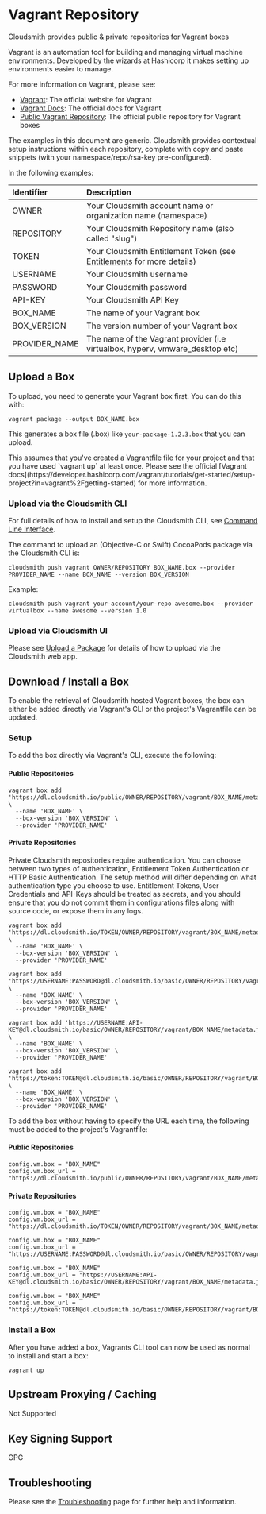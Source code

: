 
# Vagrant Repository

Cloudsmith provides public & private repositories for Vagrant boxes

Vagrant is an automation tool for building and managing virtual machine environments. Developed by the wizards at Hashicorp it makes setting up environments easier to manage.

For more information on Vagrant, please see:

- [Vagrant](https://developer.hashicorp.com/vagrant): The official website for Vagrant
- [Vagrant Docs](https://developer.hashicorp.com/vagrant/docs): The official docs for Vagrant
- [Public Vagrant Repository](https://portal.cloud.hashicorp.com/vagrant/discover): The official public repository for Vagrant boxes

<Note variant="note" headline="Contextual Documentation">
The examples in this document are generic. Cloudsmith provides contextual setup instructions within each repository, complete with copy and paste snippets (with your namespace/repo/rsa-key pre-configured).
</Note>

In the following examples: 

| Identifier    | Description                                                                               |
| :------------ | :---------------------------------------------------------------------------------------- |
| OWNER         | Your Cloudsmith account name or organization name (namespace)                             |
| REPOSITORY    | Your Cloudsmith Repository name (also called "slug")                                      |
| TOKEN         | Your Cloudsmith Entitlement Token (see [Entitlements](/software-distribution/entitlement-tokens) for more details) |
| USERNAME      | Your Cloudsmith username                                                                  |
| PASSWORD      | Your Cloudsmith password                                                                  |
| API-KEY       | Your Cloudsmith API Key                                                                   |
| BOX_NAME      | The name of your Vagrant box                                                              |
| BOX_VERSION   | The version number of your Vagrant box                                                    |
| PROVIDER_NAME | The name of the Vagrant provider (i.e virtualbox, hyperv, vmware_desktop etc)             |

## Upload a Box

To upload, you need to generate your Vagrant box first. You can do this with:

```shell
vagrant package --output BOX_NAME.box
```

This generates a box file (.box) like `your-package-1.2.3.box` that you can upload.

<Note variant="note" headline="Note">
This assumes that you've created a Vagrantfile file for your project and that you have used `vagrant up` at least once. Please see the official [Vagrant docs](https://developer.hashicorp.com/vagrant/tutorials/get-started/setup-project?in=vagrant%2Fgetting-started) for more information.
</Note>

### Upload via the Cloudsmith CLI

For full details of how to install and setup the Cloudsmith CLI, see [Command Line Interface](/developer-tools/cli).

The command to upload an (Objective-C or Swift) CocoaPods package via the Cloudsmith CLI is: 

```shell
cloudsmith push vagrant OWNER/REPOSITORY BOX_NAME.box --provider PROVIDER_NAME --name BOX_NAME --version BOX_VERSION
```

Example:

```shell
cloudsmith push vagrant your-account/your-repo awesome.box --provider virtualbox --name awesome --version 1.0
```

### Upload via Cloudsmith UI

Please see [Upload a Package](/artifact-management/package-upload) for details of how to upload via the Cloudsmith web app.

## Download / Install a Box

To enable the retrieval of Cloudsmith hosted Vagrant boxes, the box can either be added directly via Vagrant's CLI or the project's Vagrantfile can be updated. 

### Setup

To add the box directly via Vagrant's CLI, execute the following:

#### Public Repositories

```shell
vagrant box add 'https://dl.cloudsmith.io/public/OWNER/REPOSITORY/vagrant/BOX_NAME/metadata.json' \
  --name 'BOX_NAME' \
  --box-version 'BOX_VERSION' \
  --provider 'PROVIDER_NAME'
```

#### Private Repositories

<Note variant="note" headline="Private Repositories">
Private Cloudsmith repositories require authentication.  You can choose between two types of authentication, Entitlement Token Authentication or HTTP Basic Authentication. 
The setup method will differ depending on what authentication type you choose to use.
</Note>

<Note variant="warning" headline="Warning">
Entitlement Tokens, User Credentials and API-Keys should be treated as secrets, and you should ensure that you do not commit them in configurations files along with source code, or expose them in any logs.
</Note>

```shell Entitlement Token Auth
vagrant box add 'https://dl.cloudsmith.io/TOKEN/OWNER/REPOSITORY/vagrant/BOX_NAME/metadata.json' \
  --name 'BOX_NAME' \
  --box-version 'BOX_VERSION' \
  --provider 'PROVIDER_NAME'
```
```shell HTTP Basic Auth (User & Pass)
vagrant box add 'https://USERNAME:PASSWORD@dl.cloudsmith.io/basic/OWNER/REPOSITORY/vagrant/BOX_NAME/metadata.json' \
  --name 'BOX_NAME' \
  --box-version 'BOX_VERSION' \
  --provider 'PROVIDER_NAME'
```
```shell HTTP Basic Auth (API Key)
vagrant box add 'https://USERNAME:API-KEY@dl.cloudsmith.io/basic/OWNER/REPOSITORY/vagrant/BOX_NAME/metadata.json' \
  --name 'BOX_NAME' \
  --box-version 'BOX_VERSION' \
  --provider 'PROVIDER_NAME'
```
```shell HTTP Basic Auth (Token)
vagrant box add 'https://token:TOKEN@dl.cloudsmith.io/basic/OWNER/REPOSITORY/vagrant/BOX_NAME/metadata.json' \
  --name 'BOX_NAME' \
  --box-version 'BOX_VERSION' \
  --provider 'PROVIDER_NAME'
```

To add the box without having to specify the URL each time, the following must be added to the project's Vagrantfile:

#### Public Repositories

```shell
config.vm.box = "BOX_NAME"
config.vm.box_url = "https://dl.cloudsmith.io/public/OWNER/REPOSITORY/vagrant/BOX_NAME/metadata.json"
```

#### Private Repositories

```shell Entitlement Token Auth
config.vm.box = "BOX_NAME"
config.vm.box_url = "https://dl.cloudsmith.io/TOKEN/OWNER/REPOSITORY/vagrant/BOX_NAME/metadata.json"
```
```shell HTTP Basic Auth (User & Pass)
config.vm.box = "BOX_NAME"
config.vm.box_url = "https://USERNAME:PASSWORD@dl.cloudsmith.io/basic/OWNER/REPOSITORY/vagrant/BOX_NAME/metadata.json"
```
```shell HTTP Basic Auth (API Key)
config.vm.box = "BOX_NAME"
config.vm.box_url = "https://USERNAME:API-KEY@dl.cloudsmith.io/basic/OWNER/REPOSITORY/vagrant/BOX_NAME/metadata.json"
```
```shell HTTP Basic Auth (Token)
config.vm.box = "BOX_NAME"
config.vm.box_url = "https://token:TOKEN@dl.cloudsmith.io/basic/OWNER/REPOSITORY/vagrant/BOX_NAME/metadata.json"
```

### Install a Box

After you have added a box, Vagrants CLI tool can now be used as normal to install and start a box: 

```shell
vagrant up
```

## Upstream Proxying / Caching

<span class="cs-tag cs-tag-dark-grey">Not Supported</span>

## Key Signing Support

<span class="cs-tag cs-tag-blue">GPG</span>

## Troubleshooting

Please see the [Troubleshooting](/troubleshooting) page for further help and information.
